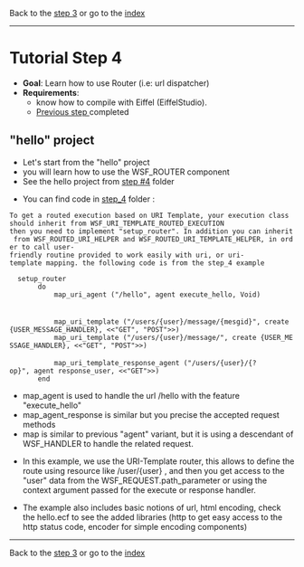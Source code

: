 Back to the [[step_3.wiki|step 3]] 
or go to the [[README.wiki|index]]

----

= Tutorial Step 4 =
* '''Goal''': Learn how to use Router (i.e: url dispatcher)
* '''Requirements''': 
** know how to compile with Eiffel (EiffelStudio).
** [[step_3.wiki|Previous step ]] completed

== "hello" project ==
* Let's start from the "hello" project
* you will learn how to use the WSF_ROUTER component
* See the hello project from [[step_4|step #4]] folder

* You can find code in [[step_4]] folder :

 To get a routed execution based on URI Template, your execution class should inherit from WSF_URI_TEMPLATE_ROUTED_EXECUTION
 then you need to implement "setup_router". In addition you can inherit from WSF_ROUTED_URI_HELPER and WSF_ROUTED_URI_TEMPLATE_HELPER, in order to call user-friendly routine provided to work easily with uri, or uri-template mapping. the following code is from the step_4 example

   setup_router
 		do
 			map_uri_agent ("/hello", agent execute_hello, Void)
 
 
 			map_uri_template ("/users/{user}/message/{mesgid}", create {USER_MESSAGE_HANDLER}, <<"GET", "POST">>)
 			map_uri_template ("/users/{user}/message/", create {USER_MESSAGE_HANDLER}, <<"GET", "POST">>)
 
 			map_uri_template_response_agent ("/users/{user}/{?op}", agent response_user, <<"GET">>)
 		end 

* map_agent is used to handle the url /hello with the feature "execute_hello"
* map_agent_response is  similar but you precise the accepted request methods
* map is similar to previous "agent" variant, but it is using a descendant of WSF_HANDLER to handle the related request.

* In this example, we use the URI-Template router, this allows to define the route using resource like /user/{user} , and then you get access to the "user" data from the WSF_REQUEST.path_parameter or using the context argument passed for the execute or response handler.

* The example also includes basic notions of url, html encoding, check the hello.ecf to see the added libraries  (http to get easy access to the http status code, encoder for simple encoding components)
----

Back to the [[step_3.wiki|step 3]] 
or go to the [[README.wiki|index]]

